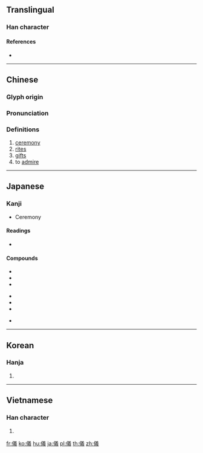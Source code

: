 {{character info/new}}
{{also|仪}}
==Translingual==

===Han character===
{{Han char|rn=9|rad=人|as=13|sn=15|four=28253|canj=OTGI|ids=⿰亻義}}

====References====
* {{Han ref|kx=0118.210|dkj=01172|dj=0251.050|hdz=10228.020|uh=5100|ud=20736|bh=BBF6|bd=48118}}

----

==Chinese==
{{zh-forms|s=仪}}

===Glyph origin===
{{Han etym}}

===Pronunciation===
{{zh-pron
|m=yí
|c=ji4
|mn=qz,tw,xm,zz:gî
|mc=y
|oc=y
|ma=
|cat=n,v
}}

===Definitions===
{{zh-hanzi}}

# [[ceremony]]
# [[rite]]s
# [[gift]]s
# to [[admire]]

----

==Japanese==

===Kanji===
{{ja-kanji|grade=c|rs=人13}}

*Ceremony

====Readings====
* {{ja-readings|goon=[[ぎ]] (gi)|kanon=[[ぎ]] (gi)|kun=[[よい]] (yoi), [[のり]] (nori), [[のっとる]] (nottoru)|nanori=[[きたる]] (kitaru), [[ただし]] (tadashi), [[のり]] (nori), [[よし]] (yoshi)}}

====Compounds====
{{top3}}
* {{ja-r|礼儀|れいぎ}}
* {{ja-r|地球儀|ちきゅうぎ}}
* {{ja-r|秘儀|ひぎ}}
{{mid3}}
* {{ja-r|儀式|ぎしき}}
* {{ja-r|難儀|なんぎ}}
* {{ja-r|六分儀|ろくぶんぎ}}
{{mid3}}
* {{ja-r|八分儀|はちぶんぎ}}
{{bottom}}

----

==Korean==

===Hanja===
{{ko-hanja|hangeul=의|rv=ui|mr=ŭi}}

# {{defn|lang=ko|sort=人13}}

----

==Vietnamese==

===Han character===
{{vi-hantu|[[nghi]], [[nghe]], [[nghỉ]], [[nghè]], [[nghì]], [[ngơi]]|rs=人13}}

# {{defn|lang=vi|sort=人13}}

[[fr:儀]]
[[ko:儀]]
[[hu:儀]]
[[ja:儀]]
[[pl:儀]]
[[th:儀]]
[[zh:儀]]